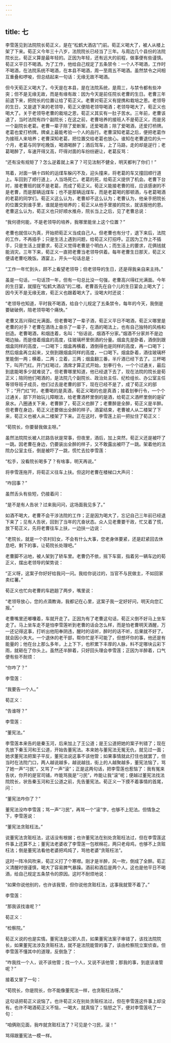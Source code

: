 ```yaml
---
---
---
```

title: 七
---




李雪莲见到法院院长荀正义，是在“松鹤大酒店”门前。荀正义喝大了，被人从楼上架了下来。荀正义今年三十八岁，法院院长已经当了三年。与周边几个县份的法院院长比，荀正义算是最年轻的。正因为年轻，还有远大的前程，做事便有些谨慎。荀正义平日不喝酒。为了工作，他给自己规定了五条禁令：一个人不喝酒，工作时不喝酒，在法院系统不喝酒，在本县不喝酒，周一至周五不喝酒。虽然禁令之间相互重叠和啰唆，但总结起来一句话：无缘无故不喝酒。

但今天荀正义喝大了。今天是在本县，是在法院系统，是周三，与禁令都有些冲突；但不是无缘无故，而是有缘有故：因为今天是前任院长老曹的生日。老曹三年前退下来，把院长的位置让给了荀正义。老曹对荀正义有提携和栽培之恩。老领导的生日，又是退下来的老领导，荀正义便陪老领导喝酒；老领导喝大了，荀正义也喝大了。关于老领导老曹的栽培之恩，荀正义其实有一肚子苦水。三年前，老曹该退了，当时法院有四个副院长；在这之前，老曹培养的接班人不是荀正义，而是另一个副院长老葛。老曹一辈子除了爱断案，还爱喝酒；除了爱喝酒，还爱打桥牌。老葛也爱打桥牌。牌桌上最能考验一个人的品行。老曹深知老葛之后，便把老葛作为接班人来培养；老曹深知老葛，把位置交给老葛也放心。谁知在老曹退位的头一个月，老葛与同学吃晚饭，喝酒喝醉了；酒后驾车，上了马路，走的却是逆行；老葛喝醉了，车速开得又高，吓得对面的车纷纷避让，老葛反骂：

“还有没有规矩了？怎么逆着就上来了？可见法制不健全，明天都判了你们！”

骂着，对面一辆十四轮的运煤车躲闪不及，迎头撞来，将老葛的车又撞回顺行道上。车回到了顺行道上，人当场死亡。老葛的死，给荀正义提供了机会。老曹下台时，接老曹班的就不是老葛，而成了荀正义。荀正义能接老曹的班，应该感谢的不是老曹，而是那辆运煤车；也不是那辆运煤车，而是老葛喝的那顿酒，与老葛喝酒的老葛的同学们。荀正义这么认为，老曹却不这么认为；老曹认为，他亲手把院长的位置交到谁手里，谁就是他培养的；荀正义从他手里接的院长，就该报他的恩。老曹这么认为，荀正义也只好顺水推舟，院长当上之后，见了老曹总说：

“我何德何能，不是老领导的培养，我哪里能坐上这个位置？”

老曹也就信以为真，开始把荀正义当成自己人。但老曹也有分寸，退下来后，法院的工作，不再插手；只是生活上遇到问题，给荀正义打招呼。正因为工作上不插手，只是生活上提要求，荀正义觉得老曹是个明白人；而生活上的要求，花俩钱就能消灾。三年下来，荀正义一直把老曹当老领导供着。每年老曹生日那天，荀正义便请老曹吃晚饭。酒宴上，开头一句话总是：

“工作一年忙到头，顾不上看望老领导；但老领导的生日，还是得我亲自来主持。”

虽是一句话，一句话顶一年，但有一句总比没一句强，老曹高兴得红光满面。今年的生日宴，就摆在“松鹤大酒店”的二楼。老曹首先在自个儿的生日宴会上喝大了；因今天不是无缘无故，荀正义也跟着喝大了。没喝大时还说：

“老领导也知道，平时我不喝酒，给自个儿规定了五条禁令，每年的今天，我倒是要破破例，陪老领导喝个痛快。”

老曹又高兴得红光满面。但老曹喝了一辈子酒，荀正义平日不喝酒，荀正义哪里是老曹的对手？老曹在酒场上奋杀了一辈子，在酒的喝法上，也有自己独特的风格和创造。老曹喝酒，和烟连着，名叫：“俗话说，烟酒不分家。”烟酒不分家并不是边喝边抽，而是借着烟盒的高度，往玻璃杯里倒酒的分量。烟盒先是卧着，酒倒到跟烟盒同样的高度，一口喝下；烟盒再横着，酒倒得也是同样的高度，再一口喝下；然后烟盒再立起来，又倒到跟烟盒同样的高度，一口喝下。烟盒卧着，酒往玻璃杯里能倒一两；横着，二两；立着，三两；烟盒翻三番，半斤酒已经下去了。三杯喝下，叫开门红。开门红喝过，酒席才算正式开始，划拳行令，一个个过通关，最后到底能喝多少就难说了。但老曹哪里知道，他已经退下去了，现在法院的院长是荀正义；陪同他们喝酒的，是法院几个副院长、政治处主任、纪检组长、办公室主任等领导班子成员，他们过去是老曹的部下，现在已经不是了，成了荀正义的部下；“开门红”时，老曹喝的是真酒，荀正义喝的也是真酒；接着划拳行令，一个个过通关，部下开始玩儿障眼法，给老曹酒杯里倒的是酒，给荀正义酒杯里倒的是矿泉水。八圈通关下来，老曹醉了，荀正义也醉了；老曹醉是全醉，荀正义是半醉。但老曹在身边，荀正义还要做出全醉的样子。酒宴结束，老曹被人从二楼架了下来，荀正义也被人从二楼架了下来。正在这时，李雪莲上前一把扯住了荀正义：

“荀院长，你要替我做主呀。”

虽然法院院长被人拦路告状是常事，但夜里，酒后，加上突然，荀正义还是被吓了一跳。因老曹在身边，仍要装出全醉的样子，又不敢露出被吓了一跳。架着他的法院办公室主任，倒是被吓了一跳，慌忙去拉李雪莲：

“松手，没看院长喝多了？有啥事，明天再说。”

将李雪莲拖开，将荀正义往车上扶。但这时老曹在楼梯口大声问：

“咋回事？”

虽然舌头有些短，仍接着问：

“是不是有人告状？过来我问问，这场面我见多了。”

如酒不喝大，老曹不会干涉法院的工作；正是因为喝大了，忘记自己三年前已经退下来了；见有人告状，回到了当年的亢奋状态。众人见老曹要干政，忙又着了慌，放下荀正义，先将老曹往车上扶，一边扶一边说：

“老院长，就是一个农村妇女，不会有什么大事，您老身体要紧，还是赶紧回去休息吧，剩下的事，让荀院长处理吧。”

老曹脚不沾地，被人架到了轿车里。老曹仍不依，摇下车窗，指着另一辆车边的荀正义，摆出老领导的架势说：

“正义呀，这案子你好好给我问一问。我给你说过的，当官不与民做主，不如回家卖红薯。”

荀正义也忙向老曹的车趔趄了两步，嘴里说：

“老领导放心，您的点滴教诲，我都记在心里，这案子我一定好好问，明天向您汇报。”

老曹嘴里还嘟囔着，车就开走了。正因为有了老曹这句话，荀正义倒不好马上坐车走了。马上坐车走不是怕李雪莲听到老曹的话会怎么样，而是怕老曹明天酒醒，万一还记得这事，打听出他阳奉阴违，醒时的话听，醉时的话不听，后果就不好了。就会因小失大。一个退休的老干部，帮你忙是不可能了，但想坏你的事，他还是有能量的；他在台上那么多年，上上下下，也积累下丰厚的人脉，料不定哪块云彩下雨，就砸在了你头上。虽然还半醉着，只好回头理会李雪莲；正因为半醉着，口气便有些不耐烦：

“你咋了？”

李雪莲：

“我要告一个人。”

荀正义：

“告谁呀？”

李雪莲：

“董宪法。”

李雪莲本来告的是秦玉河，后来加上了王公道；是王公道把她的案子判错了；现在先放下秦玉河和王公道，开始告董宪法。本来她与董宪法无冤无仇，就见过一面；她求董宪法把案子平反，董宪法说这事不该他管；如果事情就此打住也就罢了，但当时在法院门口，两人越说越多，越说越戗，街上的人越聚越多，董宪法恼了，骂了她一声“刁民”，又骂了一声“滚”；正是这两句话，把李雪莲也惹恼了：我有冤来告状，你开的是官司铺，咋能骂我是“刁民”，咋能让我“滚”呢；便越过董宪法找法院院长，状告秦玉河和王公道之前，先告董宪法。荀正义一下摸不着事情的首尾，问：

“董宪法咋你了？”

董宪法没咋李雪莲；骂一声“刁民”，再骂一个“滚”字，也够不上犯法。但情急之下，李雪莲说：

“董宪法贪赃枉法。”

说董宪法贪赃枉法，这话没有根据；也许董宪法在别处贪赃枉法过，但在李雪莲这件事上还算不上；董宪法老婆收了李雪莲一包袱棉花，两只老母鸡，也够不上贪赃枉法；倒是董宪法看他老婆把鸡炖了，骂他老婆“贪赃枉法”。

这时一阵冷风吹来，荀正义打了个寒噤。刚才是半醉，风一吹，倒成了全醉。荀正义清醒时很谨慎，喝大了容易脾气暴躁。酒前和酒后是两个人。这也是他平日不喝酒，给自己规定五条禁令的原因。这时不耐烦地说：

“如果你说他别的，也许该我管，但你说他贪赃枉法，这事我就管不着了。”

李雪莲：

“那我该找谁呢？”

荀正义：

“检察院。”

荀正义说的也是实情。董宪法是公职人员，如果董宪法案子审错了，该找法院院长，如果董宪法涉及贪赃枉法，就不是法院能管的事了，该由检察院立案侦查。但李雪莲不懂其中的道理，反倒急了：

“咋我找一个人，说不该他管；找一个人，又说不该他管；那我的事，到底该谁管呢？”

接着又冒了一句：

“荀院长，你是院长，你不能像董宪法一样，也贪赃枉法呀。”

这句话把荀正义说恼了。也许荀正义在别处贪赃枉法过，但在李雪莲这件事上却没有。也许不喝酒荀正义不恼，一喝大，就真恼了；恼怒之下，便对李雪莲吼了一句：

“咱俩刚见面，我咋就贪赃枉法了？可见是个刁民，滚！”

骂得跟董宪法一模一样。